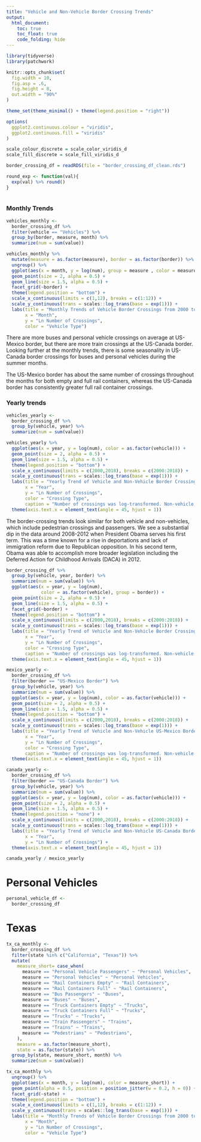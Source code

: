 ```yaml
---
title: "Vehicle and Non-Vehicle Border Crossing Trends"
output: 
  html_document:
    toc: true
    toc_float: true
    code_folding: hide
---
```


```r
library(tidyverse)
library(patchwork)

knitr::opts_chunk$set(
  fig.width = 10,
  fig.asp = .6,
  fig.height = 8,
  out.width = "90%"
)

theme_set(theme_minimal() + theme(legend.position = "right"))

options(
  ggplot2.continuous.colour = "viridis",
  ggplot2.continuous.fill = "viridis"
)

scale_colour_discrete = scale_color_viridis_d
scale_fill_discrete = scale_fill_viridis_d
```


```r
border_crossing_df = readRDS(file = "border_crossing_df_clean.rds")

round_exp <- function(val){
  exp(val) %>% round()
}
  
```

### Monthly Trends

```r
vehicles_monthly <-
  border_crossing_df %>%
  filter(vehicle == "Vehicles") %>%
  group_by(border, measure, month) %>%
  summarize(num = sum(value))

vehicles_monthly %>%
  mutate(measure = as.factor(measure), border = as.factor(border)) %>%
  ungroup() %>%
  ggplot(aes(x = month, y = log(num), group = measure , color = measure)) +
  geom_point(size = 2, alpha = 0.5) +
  geom_line(size = 1.5, alpha = 0.5) +
  facet_grid(~border) +
  theme(legend.position = "bottom") + 
  scale_x_continuous(limits = c(1,12), breaks = c(1:12)) +
  scale_y_continuous(trans = scales::log_trans(base = exp(1))) +
  labs(title = "Monthly Trends of Vehicle Border Crossings from 2000 to 2018 by Vehicle Types",
       x = "Month", 
       y = "Ln Number of Crossings", 
       color = "Vehicle Type")
```

There are more buses and personal vehicle crossings on average at US-Mexico border, but there are more train crossings at the US-Canada border. Looking further at the monthly trends, there is some seasonality in US-Canada border crossings for buses and personal vehicles during the summer months. 

The US-Mexico border has about the same number of crossings throughout the months for both empty and full rail containers, whereas the US-Canada border has consistently greater full rail container crossings. 

### Yearly trends

```r
vehicles_yearly <-
  border_crossing_df %>%
  group_by(vehicle, year) %>%
  summarize(num = sum(value))

vehicles_yearly %>%
  ggplot(aes(x = year, y = log(num), color = as.factor(vehicle))) +
  geom_point(size = 2, alpha = 0.5) +
  geom_line(size = 1.5, alpha = 0.5) +
  theme(legend.position = "bottom") + 
  scale_x_continuous(limits = c(2000,2018), breaks = c(2000:2018)) +
  scale_y_continuous(trans = scales::log_trans(base = exp(1))) +
  labs(title = "Yearly Trend of Vehicle and Non-Vehicle Border Crossings from 2000 to 2018",
       x = "Year", 
       y = "Ln Number of Crossings", 
       color = "Crossing Type",
       caption = "Number of crossings was log-transformed. Non-vehicle types include pedestrian and vehicle passenger counts.")+
  theme(axis.text.x = element_text(angle = 45, hjust = 1))
```

The border-crossing trends look similar for both vehicle and non-vehicles, which include pedestrian crossings and passengers. We see a substantial dip in the data around 2008-2012 when President Obama serves his first term. This was a time known for a rise in deportations and lack of immigration reform due to Republican opposition. In his second term, Obama was able to accomplish more broader legislation including the Deferred Action for Childhood Arrivals (DACA) in 2012.

```r
border_crossing_df %>%
  group_by(vehicle, year, border) %>%
  summarize(num = sum(value)) %>%
  ggplot(aes(x = year, y = log(num), 
             color = as.factor(vehicle), group = border)) +
  geom_point(size = 2, alpha = 0.5) +
  geom_line(size = 1.5, alpha = 0.5) +
  facet_grid(~border) +
  theme(legend.position = "bottom") + 
  scale_x_continuous(limits = c(2000,2018), breaks = c(2000:2018)) +
  scale_y_continuous(trans = scales::log_trans(base = exp(1))) +
  labs(title = "Yearly Trend of Vehicle and Non-Vehicle Border Crossings from 2000 to 2018",
       x = "Year", 
       y = "Ln Number of Crossings", 
       color = "Crossing Type",
       caption = "Number of crossings was log-transformed. Non-vehicle types include pedestrian and vehicle passenger counts.")+
  theme(axis.text.x = element_text(angle = 45, hjust = 1))
```


```r
mexico_yearly <- 
  border_crossing_df %>%
  filter(border == "US-Mexico Border") %>%
  group_by(vehicle, year) %>%
  summarize(num = sum(value)) %>%
  ggplot(aes(x = year, y = log(num), color = as.factor(vehicle))) +
  geom_point(size = 2, alpha = 0.5) +
  geom_line(size = 1.5, alpha = 0.5) +
  theme(legend.position = "bottom") + 
  scale_x_continuous(limits = c(2000,2018), breaks = c(2000:2018)) +
  scale_y_continuous(trans = scales::log_trans(base = exp(1))) +
  labs(title = "Yearly Trend of Vehicle and Non-Vehicle US-Mexico Border Crossings from 2000 to 2018",
       x = "Year", 
       y = "Ln Number of Crossings",
       color = "Crossing Type",
       caption = "Number of crossings was log-transformed. Non-vehicle types include pedestrian and vehicle passenger counts.")+
  theme(axis.text.x = element_text(angle = 45, hjust = 1))

canada_yearly <- 
  border_crossing_df %>%
  filter(border == "US-Canada Border") %>%
  group_by(vehicle, year) %>%
  summarize(num = sum(value)) %>%
  ggplot(aes(x = year, y = log(num), color = as.factor(vehicle))) +
  geom_point(size = 2, alpha = 0.5) +
  geom_line(size = 1.5, alpha = 0.5) +
  theme(legend.position = "none") +
  scale_x_continuous(limits = c(2000,2018), breaks = c(2000:2018)) +
  scale_y_continuous(trans = scales::log_trans(base = exp(1))) +
  labs(title = "Yearly Trend of Vehicle and Non-Vehicle US-Canada Border Crossings from 2000 to 2018",
       x = "Year", 
       y = "Ln Number of Crossings") +
  theme(axis.text.x = element_text(angle = 45, hjust = 1))

canada_yearly / mexico_yearly
```


# Personal Vehicles

```r
personal_vehicle_df <-
  border_crossing_df
```

# Texas
```r
tx_ca_monthly <-
  border_crossing_df %>%
  filter(state %in% c("California", "Texas")) %>%
  mutate(
    measure_short= case_when(
      measure == "Personal Vehicle Passengers" ~ "Personal Vehicles",
      measure == "Personal Vehicles" ~ "Personal Vehicles",
      measure == "Rail Containers Empty" ~ "Rail Containers",
      measure == "Rail Containers Full" ~ "Rail Containers",
      measure == "Bus Passengers" ~ "Buses",
      measure == "Buses" ~ "Buses",
      measure == "Truck Containers Empty" ~ "Trucks",
      measure == "Truck Containers Full" ~ "Trucks",
      measure == "Trucks" ~ "Trucks",
      measure == "Train Passengers" ~ "Trains",
      measure == "Trains" ~ "Trains",
      measure == "Pedestrians" ~ "Pedestrians",
    ),
    measure = as.factor(measure_short),
    state = as.factor(state)) %>%
  group_by(state, measure_short, month) %>%
  summarize(num = sum(value))

tx_ca_monthly %>%
  ungroup() %>%
  ggplot(aes(x = month, y = log(num), color = measure_short)) +
  geom_point(alpha = 0.5, position = position_jitter(w = 0.2, h = 0)) +
  facet_grid(~state) +
  theme(legend.position = "bottom") + 
  scale_x_continuous(limits = c(1,12), breaks = c(1:12)) +
  scale_y_continuous(trans = scales::log_trans(base = exp(1))) +
  labs(title = "Monthly Trends of Vehicle Border Crossings from 2000 to 2018 by Vehicle Types",
       x = "Month", 
       y = "Ln Number of Crossings", 
       color = "Vehicle Type")
```
 